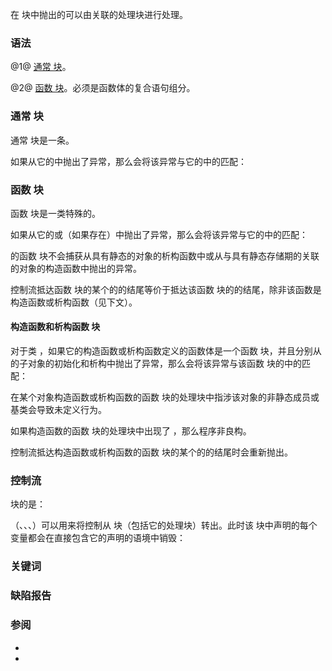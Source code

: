 {{title|{{tt|try}} 块}}
{{cpp/language/try/navbar}}
在 {{c/core|try}} 块中抛出的{{rlp|exceptions|异常}}可以由关联的处理块进行处理。

===语法===
{{sdsc begin}}
{{sdsc|num=1|
{{ttb|try}} {{spar|复合语句}} {{spar|处理块序列}}
}}
{{sdsc|num=2|
{{ttb|try}} {{spar optional|构造函数初始化器}} {{spar|复合语句}} {{spar|处理块序列}}
}}
{{sdsc end}}

@1@ [[#通常 try 块|通常 {{c/core|try}} 块]]。

@2@ [[#函数 try 块|函数 {{c/core|try}} 块]]。{{spar sep|复合语句}}必须是函数体的复合语句组分。

{{par begin}}
{{par|{{spar|复合语句}}|{{rlps|statements#复合语句}}}}
{{par|{{spar|处理块序列}}|非空{{rlp|catch|处理块}}序列}}
{{par|{{spar|构造函数初始化器}}|成员初始化器列表（仅限{{rlp|constructor#成员初始化器列表|构造函数}}）}}
{{par end}}

{{anchor|通常 try 块}}
===通常 {{c/core|try}} 块===
通常 {{c/core|try}} 块是一条{{rlp|statements|语句}}。

如果从它的{{spar sep|复合语句}}中抛出了异常，那么会将该异常与它的{{spar sep|处理块序列}}中的{{rlp|catch|处理块}}匹配：
{{source|
void f()
{
    throw 1;     // 不会被下方处理块处理
    try
    {
        throw 2; // 会被关联处理块处理
    }
    catch (...)
    {
        // 处理异常 2
    }
    throw 3;     // 不会被上方处理块处理
}
}}

{{anchor|函数 try 块}}
===函数 {{c/core|try}} 块===
函数 {{c/core|try}} 块是一类特殊的{{rlp|function#函数定义|函数体}}。

如果从它的{{spar sep|复合语句}}或{{spar|构造函数初始化器}}（如果存在）中抛出了异常，那么会将该异常与它的{{spar sep|处理块序列}}中的{{rlp|catch|处理块}}匹配：
{{source|
int f(bool cond)
{
    if (cond)
        throw 1;
    return 0;
}

struct X
{
    int mem;
    
    X() try : mem(f(true)) {}
    catch (...)
    {
        // 处理异常 1
    }
    
    X(int) try
    {
        throw 2;
    }
    catch (...)
    {
        // 处理异常 2
    }
};
}}

{{rlp|main function|{{c/core|main}} 函数}}的函数 {{c/core|try}} 块不会捕获从具有静态{{rlp|storage duration|存储期}}的对象的析构函数中或从与具有静态存储期的{{rlp|scope#块作用域|非块变量}}关联的对象的构造函数中抛出的异常。

{{rrev|since=c++11|
线程的初始函数的函数 {{c/core|try}} 块不会捕获从具有线程存储期的对象的析构函数中或从与具有线程存储期的非块变量关联的对象的构造函数中抛出的异常。
}}

控制流抵达函数 {{c/core|try}} 块的某个{{rlp|catch|处理块}}的{{spar sep|复合语句}}的结尾等价于抵达该函数 {{c/core|try}} 块的{{spar sep|复合语句}}的结尾，除非该函数是构造函数或析构函数（见下文）。

{{anchor|构造函数和析构函数 try 块}}
====构造函数和析构函数 {{c/core|try}} 块====
对于类 {{tt|C}}，如果它的构造函数或析构函数定义的函数体是一个函数 {{c/core|try}} 块，并且分别从 {{tt|C}} 的子对象的初始化和析构中抛出了异常，那么会将该异常与该函数 {{c/core|try}} 块的{{spar sep|处理块序列}}中的{{rlp|catch|处理块}}匹配：
{{source|1=
int f(bool cond = true)
{
    if (cond)
        throw 1;
    return 0;
}

struct X
{
    int mem = f();
    
    ~X()
    {
        throw 2;
    }
};

struct Y
{
    X mem;
    
    Y() try {}
    catch (...)
    {
        // 处理异常 1
    }
    
    ~Y() try {}
    catch (...)
    {
        // 处理异常 2
    }
};
}}

在某个对象构造函数或析构函数的函数 {{c/core|try}} 块的处理块中指涉该对象的非静态成员或基类会导致未定义行为。

如果构造函数的函数 {{c/core|try}} 块的处理块中出现了 {{rlp|return|{{c/core|return}} 语句}}，那么程序非良构。

控制流抵达构造函数或析构函数的函数 {{c/core|try}} 块的某个{{rlp|catch|处理块}}的{{spar sep|复合语句}}的结尾时会重新抛出{{rlp|catch#激活处理块|当前正在处理的异常}}。

===控制流===
{{c/core|try}} 块的{{spar sep|复合语句}}是{{rlps|statements#有控制流限制的语句}}：
{{source|
void f()
{
    goto label;     // 错误
    try
    {
        goto label; // OK
        label: ;
    }
    catch (...)
    {
        goto label; // 错误
    }
}
}}

{{rlps|statements#跳转语句}}（{{rlpt|goto}}、{{rlpt|break}}、{{rlpt|return}}、{{rlpt|continue}}）可以用来将控制从 {{c/core|try}} 块（包括它的处理块）转出。此时该 {{c/core|try}} 块中声明的每个变量都会在直接包含它的声明的语境中销毁：
{{source|
try
{
    T1 t1;
    try
    {
        T2 t2;
        goto label; // 先销毁 t2，然后销毁 t1
    }
    catch(...)
    {
        // 会在销毁 t2 的过程中抛出异常的情况下执行
    }
}
catch(...)
{
    // 会在销毁 t1 的过程中抛出异常的情况下执行
}
label: ;
}}

===关键词===
{{ltt|cpp/keyword/try}}

===缺陷报告===
{{dr list begin}}
{{dr list item|wg=cwg|dr=98|std=C++98|before={{c/core|switch}} 语句可以转移控制进入 {{c/core|try}} 块的{{spar|复合语句}}|after=已禁止}}
{{dr list item|wg=cwg|dr=1167|std=C++98|before=未指定析构函数的函数 {{c/core|try}} 块是否会捕获从基类析构函数或成员析构函数抛出的异常|after=会捕获这些异常}}
{{dr list end}}

===参阅===
* {{rlp|throw|抛出异常}}
* {{rlp|catch|处理异常}}

{{langlinks|de|en|es|fr|it|ja|pt|ru}}